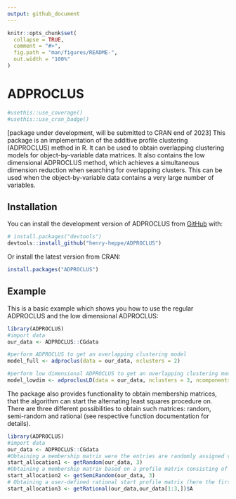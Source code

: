 ```yaml
---
output: github_document
---
```


<!-- README.md is generated from README.Rmd. Please edit that file -->

```r
knitr::opts_chunk$set(
  collapse = TRUE,
  comment = "#>",
  fig.path = "man/figures/README-",
  out.width = "100%"
)
```

# ADPROCLUS

<!-- badges: start -->
```r
#usethis::use_coverage()
#usethis::use_cran_badge()
```
<!-- badges: end -->

[package under development, will be submitted to CRAN end of 2023] This package is an implementation of the additive profile clustering (ADPROCLUS) method in R. It can be used to obtain overlapping clustering models for object-by-variable data matrices. It also contains the low dimensional ADPROCLUS method, which achieves a simultaneous dimension reduction when searching for overlapping clusters. This can be used when the object-by-variable data contains a very large number of variables.

## Installation

You can install the development version of ADPROCLUS from [GitHub](https://github.com/) with:

``` r
# install.packages("devtools")
devtools::install_github("henry-heppe/ADPROCLUS")
```
Or install the latest version from CRAN:
``` r
install.packages("ADPROCLUS")
```

## Example

This is a basic example which shows you how to use the regular ADPROCLUS and the low dimensional ADPROCLUS:

```r
library(ADPROCLUS)
#import data
our_data <- ADPROCLUS::CGdata

#perform ADPROCLUS to get an overlapping clustering model
model_full <- adproclus(data = our_data, nclusters = 2)

#perform low dimensional ADPROCLUS to get an overlapping clustering model in terms of a smaller number of variables
model_lowdim <- adproclusLD(data = our_data, nclusters = 3, ncomponents = 2)
```

The package also provides functionality to obtain membership matrices, that the algorithm can start the alternating least squares procedure on. There are three different possibilities to obtain such matrices: random, semi-random and rational (see respective function documentation for details).
```r
library(ADPROCLUS)
#import data
our_data <- ADPROCLUS::CGdata
#Obtaining a membership matrix were the entries are randomly assigned values of 0 or 1
start_allocation1 <- getRandom(our_data, 3)
#Obtaining a membership matrix based on a profile matrix consisting of randomly selected rows of the data
start_allocation2 <- getSemiRandom(our_data, 3)
# Obtaining a user-defined rational start profile matrix (here the first 3 rows of the data)
start_allocation3 <- getRational(our_data,our_data[1:3,])$A
```
